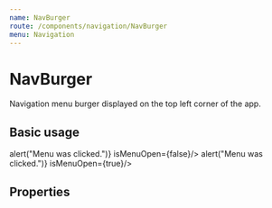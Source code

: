 ```yaml
---
name: NavBurger
route: /components/navigation/NavBurger
menu: Navigation
---
```



# NavBurger

Navigation menu burger displayed on the top left corner of the app.

## Basic usage

<Playground>
    <NavBurger 
        clicked={() => alert("Menu was clicked.")} 
        isMenuOpen={false}/>
    <NavBurger 
        clicked={() => alert("Menu was clicked.")} 
        isMenuOpen={true}/>
</Playground>

## Properties

<Props of={NavBurger} />
